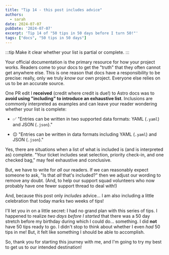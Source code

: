```yaml
---
title: "Tip 14 - this post includes advice"
authors:
  - sarah
date: 2024-07-07
pubDate: '2024-07-07'
excerpt: 'Tip 14 of "50 tips in 50 days before I turn 50!"'
tags: ["docs", "50 tips in 50 days"]
---
```


:::tip
Make it clear whether your list is partial or complete.
:::

Your official documentation is the primary resource for how your project works. Readers come to your docs to get the "truth" that they often cannot get anywhere else. This is one reason that docs have a responsibility to be precise: really, only we truly *know* our own project. Everyone else relies on us to be an accurate source.

One PR edit I **received** (credit where credit is due!) to Astro docs was to **avoid using "including" to introduce an exhaustive list**. Inclusions are commonly interpreted as examples and can leave your reader wondering whether your list is complete:

- ✅ "Entries can be written in two supported data formats: YAML (`.yaml`) and JSON (`.json`)."

- 😐 "Entries can be written in data formats including YAML (`.yaml`) and JSON (`.json`)."

Yes, there are situations when a list of what is included is (and is interpreted as) complete. "Your ticket includes seat selection, priority check-in, and one checked bag," may feel exhaustive and conclusive.

But, we have to write for *all* our readers. If we can reasonably expect someone to ask, "Is that *all* that's included?" then we adjust our wording to remove any doubt. (And, to help our support squad volunteers who now probably have one fewer support thread to deal with!)

And, because this post only *includes* advice... I am also including a little celebration that today marks two weeks of tips!

I'll let you in on a little secret: I had no grand plan with this series of tips. I happened to realize *two days before I started* that there was a 50 day stretch before my birthday during which I could do... something. I did **not** have 50 tips ready to go. I didn't stop to think about whether I even *had* 50 tips in me! But, it felt like something I should be able to accomplish.

So, thank you for starting this journey with me, and I'm going to try my best to get us to our intended destination!


<LinkCard title="See the whole list of tips!" href="/blog/50-docs-tips-in-50-days" />